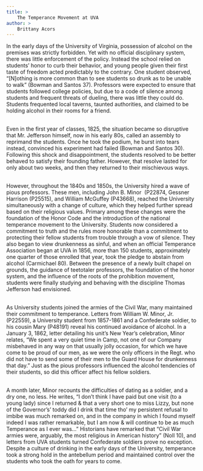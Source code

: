 ```yaml
---
title: >
	The Temperance Movement at UVA
author: >
	Brittany Acors
---
```

<p>In the early days of the University of Virginia, possession of alcohol on the premises was strictly forbidden. Yet with no official disciplinary system, there was little enforcement of the policy. Instead the school relied on students&rsquo; honor to curb their behavior, and young people given their first taste of freedom acted predictably to the contrary. One student observed, &ldquo;[N]othing is more common than to see students so drunk as to be unable to walk&rdquo; (Bowman and Santos 37). Professors were expected to ensure that students followed college policies, but due to a code of silence among students and frequent threats of dueling, there was little they could do. Students frequented local taverns, taunted authorities, and claimed to be holding alcohol in their rooms for a friend.</p>
<p><br />
	Even in the first year of classes, 1825, the situation became so disruptive that Mr. Jefferson himself, now in his early 80s, called an assembly to reprimand the students. Once he took the podium, he burst into tears instead, convinced his experiment had failed (Bowman and Santos 30). Following this shock and disappointment, the students resolved to be better behaved to satisfy their founding father. However, that resolve lasted for only about two weeks, and then they returned to their mischievous ways.</p>
<p><br />
	However, throughout the 1840s and 1850s, the University hired a wave of pious professors. These men, including John B. Minor&nbsp; (P22874, Gessner Harrison (P25515), and William McGuffey (P43668), reached the University simultaneously with a change of culture, which they helped further spread based on their religious values. Primary among these changes were the foundation of the Honor Code and the introduction of the national temperance movement to the University. Students now considered a commitment to truth and the rules more honorable than a commitment to protecting their fellow students from trouble through a vow of silence. They also began to view drunkenness as sinful, and when an official Temperance Association began at UVA in 1856, more than 150 students, approximately one quarter of those enrolled that year, took the pledge to abstain from alcohol (Carmichael 80). Between the presence of a newly built chapel on grounds, the guidance of teetotaler professors, the foundation of the honor system, and the influence of the roots of the prohibition movement, students were finally studying and behaving with the discipline Thomas Jefferson had envisioned.</p>
<p><br />
	As University students joined the armies of the Civil War, many maintained their commitment to temperance. Letters from William W. Minor, Jr. (P22559), a University student from 1857-1861 and a Confederate soldier, to his cousin Mary (P48191) reveal his continued avoidance of alcohol. In a January 3, 1862, letter detailing his unit&rsquo;s New Year&rsquo;s celebration, Minor relates, &ldquo;We spent a very quiet time in Camp, not one of our Company misbehaved in any way on that usually jolly occasion, for which we have come to be proud of our men, as we were the only officers in the Regt. who did not have to send some of their men to the Guard House for drunkenness that day.&rdquo; Just as the pious professors influenced the alcohol tendencies of their students, so did this officer affect his fellow soldiers.</p>
<p><br />
	A month later, Minor recounts the difficulties of dating as a soldier, and a dry one, no less. He writes, &ldquo;I don&rsquo;t think I have paid but one visit (to a young lady) since I returned &amp; that a very short one to miss Lizzy, but none of the Governor&rsquo;s&rsquo; toddy did I drink that time tho&rsquo; my persistent refusal to imbibe was much remarked on, and in the company in which I found myself indeed I was rather remarkable, but I am now &amp; will continue to be as much Temperance as I ever was...&rdquo; Historians have remarked that &ldquo;Civil War armies were, arguably, the most religious in American history&rdquo; (Noll 10), and letters from UVA students turned Confederate soldiers prove no exception. Despite a culture of drinking in the early days of the University, temperance took a strong hold in the antebellum period and maintained control over the students who took the oath for years to come.</p>
